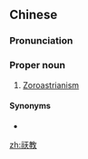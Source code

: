 ==Chinese==
{{zh-forms}}

===Pronunciation===
{{zh-pron
|m=Xiānjiào
|c=hin1 gaau3
|mn=qz,xm,zz:hian-kàu
|cat=propn
}}

===Proper noun===
{{zh-proper noun}}

# {{lb|zh|religion}} [[Zoroastrianism]]

====Synonyms====
* {{zh-l|瑣羅亞斯德教}}

[[zh:祆教]]